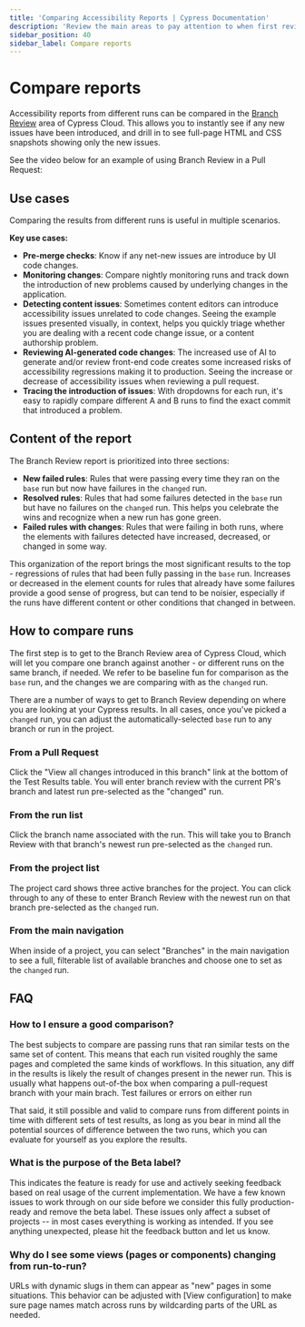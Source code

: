 ```yaml
---
title: 'Comparing Accessibility Reports | Cypress Documentation'
description: 'Review the main areas to pay attention to when first reviewing an accessibility report for a Cypress run.'
sidebar_position: 40
sidebar_label: Compare reports
---
```


<ProductHeading product="accessibility" />

# Compare reports

Accessibility reports from different runs can be compared in the [Branch Review](/cloud/features/branch-review#Getting-Started) area of Cypress Cloud. This allows you to instantly see if any new issues have been introduced, and drill in to see full-page HTML and CSS snapshots showing only the new issues.

See the video below for an example of using Branch Review in a Pull Request:

<DocsVideo
  src="https://www.youtube.com/embed/k3vq57O4P4M"
  title="Accessibility branch review demo"
/>

## Use cases

Comparing the results from different runs is useful in multiple scenarios.

**Key use cases:**

- **Pre-merge checks**: Know if any net-new issues are introduce by UI code changes.
- **Monitoring changes**: Compare nightly monitoring runs and track down the introduction of new problems caused by underlying changes in the application.
- **Detecting content issues**: Sometimes content editors can introduce accessibility issues unrelated to code changes. Seeing the example issues presented visually, in context, helps you quickly triage whether you are dealing with a recent code change issue, or a content authorship problem.
- **Reviewing AI-generated code changes**: The increased use of AI to generate and/or review front-end code creates some increased risks of accessibility regressions making it to production. Seeing the increase or decrease of accessibility issues when reviewing a pull request.
- **Tracing the introduction of issues**: With dropdowns for each run, it's easy to rapidly compare different A and B runs to find the exact commit that introduced a problem.

## Content of the report

<DocsImage
  src="/img/accessibility/core-concepts/branch-review-intro.png"
  alt="Cypress Accessibility Branch Review with arrows calling out the sections for new failed rules, resolved rules, and failed rules with changes. New failed rules are defined as rules that just started failing on the new branch. Resolved rules are defined as rules that got fully fixed in the new branch. Failed rules with changes are defined as rules that failed on both branches, but with different element counts or different related pages."
  noBorder={true}
/>

The Branch Review report is prioritized into three sections:

- **New failed rules**: Rules that were passing every time they ran on the `base` run but now have failures in the `changed` run.
- **Resolved rules**: Rules that had some failures detected in the `base` run but have no failures on the `changed` run. This helps you celebrate the wins and recognize when a new run has gone green.
- **Failed rules with changes**: Rules that were failing in both runs, where the elements with failures detected have increased, decreased, or changed in some way.

This organization of the report brings the most significant results to the top - regressions of rules that had been fully passing in the `base` run. Increases or decreased in the element counts for rules that already have some failures provide a good sense of progress, but can tend to be noisier, especially if the runs have different content or other conditions that changed in between.

## How to compare runs

The first step is to get to the Branch Review area of Cypress Cloud, which will let you compare one branch against another - or different runs on the same branch, if needed. We refer to be baseline fun for comparison as the `base` run, and the changes we are comparing with as the `changed` run.

There are a number of ways to get to Branch Review depending on where you are looking at your Cypress results. In all cases, once you've picked a `changed` run, you can adjust the automatically-selected `base` run to any branch or run in the project.

### From a Pull Request

<DocsImage
  src="/img/accessibility/core-concepts/branch-review-pull-request.png"
  alt="A pull request comment from Cypress with an arrow pointing to the 'View all changes introduced in this branch' link. Test results and some accessibility score and violation information is also visible in the comment. The project has an 86.86% accessibility score, with  9 failed elements. Failed rule counts are 1 critical, 1 serious, 3 moderate, and 0 minor."
/>

Click the "View all changes introduced in this branch" link at the bottom of the Test Results table. You will enter branch review with the current PR's branch and latest run pre-selected as the "changed" run.

### From the run list

Click the branch name associated with the run. This will take you to Branch Review with that branch's newest run pre-selected as the `changed` run.

<DocsImage
  src="/img/accessibility/core-concepts/branch-review-run-card.png"
  alt="A couple of cards showing various details about Cypress test runs, including pass/fail counts and metadata. An arrow points to the branch name."
/>

### From the project list

<DocsImage
  src="/img/accessibility/core-concepts/branch-review-project-card.png"
  width="40%"
  alt="A card showing the name of an example project and related branches to choose."
/>

The project card shows three active branches for the project. You can click through to any of these to enter Branch Review with the newest run on that branch pre-selected as the `changed` run.

### From the main navigation

<DocsImage
  src="/img/accessibility/core-concepts/branch-review-side-nav.png"
  width="40%"
  alt="The main Cypress Cloud navigation showing Latest Runs, Branches, and Analytics menu items. An arrow points to Branches."
/>

When inside of a project, you can select "Branches" in the main navigation to see a full, filterable list of available branches and choose one to set as the `changed` run.

## FAQ

### How to I ensure a good comparison?

The best subjects to compare are passing runs that ran similar tests on the same set of content. This means that each run visited roughly the same pages and completed the same kinds of workflows. In this situation, any diff in the results is likely the result of changes present in the newer run. This is usually what happens out-of-the box when comparing a pull-request branch with your main brach. Test failures or errors on either run

That said, it still possible and valid to compare runs from different points in time with different sets of test results, as long as you bear in mind all the potential sources of difference between the two runs, which you can evaluate for yourself as you explore the results.

### What is the purpose of the Beta label?

This indicates the feature is ready for use and actively seeking feedback based on real usage of the current implementation. We have a few known issues to work through on our side before we consider this fully production-ready and remove the beta label. These issues only affect a subset of projects -- in most cases everything is working as intended. If you see anything unexpected, please hit the feedback button and let us know.

### Why do I see some views (pages or components) changing from run-to-run?

URLs with dynamic slugs in them can appear as "new" pages in some situations. This behavior can be adjusted with [View configuration] to make sure page names match across runs by wildcarding parts of the URL as needed.
